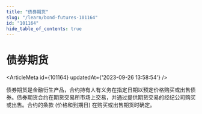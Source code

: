 ```yaml
---
title: "债券期货"
slug: "/learn/bond-futures-101164"
id: "101164"
hide_table_of_contents: true
---
```



# 债券期货

<ArticleMeta id={101164} updatedAt={'2023-09-26 13:58:54'} />
<div className='border-solid border-b border-t-0 my-4 border-[var(--ifm-color-gray-300)]' />

债券期货是金融衍生产品，合约持有人有义务在指定日期以预定价格购买或出售债券。债券期货合约在期货交易所市场上交易，并通过提供期货交易的经纪公司购买或出售。合约的条款 (价格和到期日) 在购买或出售期货时确定。
